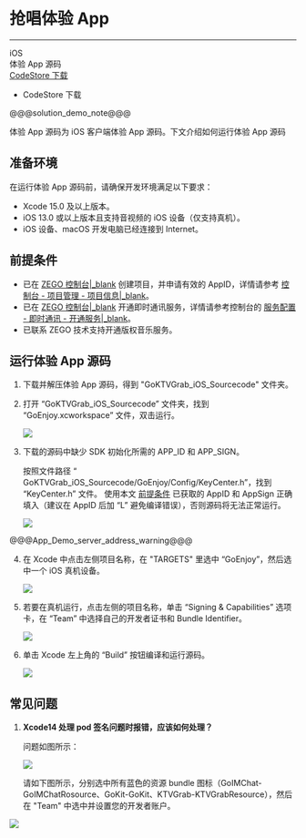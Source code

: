 # 抢唱体验 App

- - -
<div class="download-area">
  <div class="sdk-download-item-wrapper">
    <div class="sdk-fun">iOS</div>
    <div class="download-title">体验 App 源码</div>
    <div class="download-selector">
      <div class="download-select-wrapper" style="padding-right: 0;">
        <a class="download-target-btn" href="" target=_blank>CodeStore 下载</a>
        <ul class="download-dropdown-list">
          <li data-href="https://codestore.zego.im/project/18"
            class="dropdown-option">
            CodeStore 下载
          </li>
        </ul>
      </div>
    </div>
  </div>
</div>

<!-- Zego-Split-Line Do Not Remove Me -->

@@@solution_demo_note@@@

体验 App 源码为 iOS 客户端体验 App 源码。下文介绍如何运行体验 App 源码


## 准备环境

在运行体验 App 源码前，请确保开发环境满足以下要求：

- Xcode 15.0 及以上版本。
- iOS 13.0 或以上版本且支持音视频的 iOS 设备（仅支持真机）。
- iOS 设备、macOS 开发电脑已经连接到 Internet。

## 前提条件

- 已在 [ZEGO 控制台\|_blank](https://console.zego.im/) 创建项目，并申请有效的 AppID，详情请参考 [控制台 - 项目管理 - 项目信息\|_blank](#12107)。
- 已在 [ZEGO 控制台\|_blank](https://console.zego.im) 开通即时通讯服务，详情请参考控制台的 [服务配置 - 即时通讯 - 开通服务\|_blank](#14994)。
- 已联系 ZEGO 技术支持开通版权音乐服务。


## 运行体验 App 源码

1. 下载并解压体验 App 源码，得到 "GoKTVGrab_iOS_Sourcecode" 文件夹。

2. 打开 “GoKTVGrab_iOS_Sourcecode” 文件夹，找到 “GoEnjoy.xcworkspace” 文件，双击运行。

    <Frame width="512" height="auto" caption=""><img src="https://storage.zego.im/sdk-doc/Pics/GoEnjoy/Grab/iOS/run_example/grab_ios_proj_path.jpg" /></Frame>

3. 下载的源码中缺少 SDK 初始化所需的 APP_ID 和 APP_SIGN。
    
    按照文件路径 “ GoKTVGrab_iOS_Sourcecode/GoEnjoy/Config/KeyCenter.h”，找到 “KeyCenter.h” 文件。
    使用本文 [前提条件](15467#1_2) 已获取的 AppID 和 AppSign 正确填入（建议在 AppID 后加 “L” 避免编译错误），否则源码将无法正常运行。

    <Frame width="512" height="auto" caption=""><img src="https://storage.zego.im/sdk-doc/Pics/GoEnjoy/Grab/iOS/run_example/grab_ios_keycenter.jpg" /></Frame>

@@@App_Demo_server_address_warning@@@

4. 在 Xcode 中点击左侧项目名称，在 "TARGETS" 里选中 “GoEnjoy”，然后选中一个 iOS 真机设备。

    <Frame width="512" height="auto" caption=""><img src="https://storage.zego.im/sdk-doc/Pics/GoEnjoy/Grab/iOS/run_example/grab_ios_run_sim.jpg" /></Frame>

5. 若要在真机运行，点击左侧的项目名称，单击 “Signing & Capabilities” 选项卡，在 “Team” 中选择自己的开发者证书和 Bundle Identifier。

    <Frame width="512" height="auto" caption=""><img src="https://storage.zego.im/sdk-doc/Pics/GoEnjoy/Grab/iOS/run_example/grab_ios_signing.jpg" /></Frame>

6. 单击 Xcode 左上角的 “Build” 按钮编译和运行源码。

    <Frame width="512" height="auto" caption=""><img src="https://storage.zego.im/sdk-doc/Pics/GoEnjoy/Grab/iOS/run_example/grab_ios_run.png" /></Frame>

## 常见问题

1. **Xcode14 处理 pod 签名问题时报错，应该如何处理？**

    问题如图所示：

    <Frame width="512" height="auto" caption=""><img src="https://storage.zego.im/sdk-doc/Pics/GoEnjoy/Grab/iOS/run_example/xcode14.jpg" /></Frame>

    请如下图所示，分别选中所有蓝色的资源 bundle 图标（GoIMChat-GoIMChatRosource、GoKit-GoKit、KTVGrab-KTVGrabResource），然后在 "Team" 中选中并设置您的开发者账户。
<Frame width="512" height="auto" caption=""><img src="https://storage.zego.im/sdk-doc/Pics/GoEnjoy/Grab/iOS/run_example/faq_xcode14.jpg" /></Frame>
